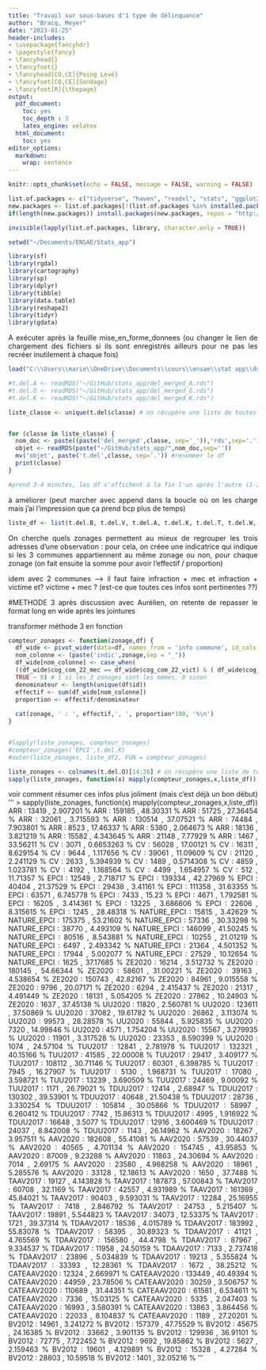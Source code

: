 ```yaml
---
title: "Travail sur sous-bases d'1 type de délinquance"
author: "Bracq, Meyer"
date: "2023-01-25"
header-includes:
- \usepackage{fancyhdr}
- \pagestyle{fancy}
- \fancyhead{}
- \fancyfoot{}
- \fancyhead[CO,CE]{Poing Levé}
- \fancyfoot[CO,CE]{Sondage}
- \fancyfoot[R]{\thepage}
output:
  pdf_document:
    toc: yes
    toc_depth : 3
    latex_engine: xelatex
  html_document:
    toc: yes
editor_options: 
  markdown: 
    wrap: sentence
---
```


```{=html}
<style>
body {
text-align: justify}
</style>
```

```r
knitr::opts_chunk$set(echo = FALSE, message = FALSE, warning = FALSE)

```

```r
list.of.packages <- c("tidyverse", "haven", "readxl", "stats", "ggplot2", "ggcorrplot", "data.table", "dplyr", "corrplot", "stargazer", "Hmisc",'cartography','sf','rgdal','sp','gdata')
new.packages <- list.of.packages[!(list.of.packages %in% installed.packages()[,"Package"])]
if(length(new.packages)) install.packages(new.packages, repos = "http://cran.us.r-project.org")

invisible(lapply(list.of.packages, library, character.only = TRUE))

setwd("~/Documents/ENSAE/Stats_app")
```


```r
library(sf)
library(rgdal)
library(cartography)
library(sp)
library(dplyr)
library(tibble)
library(data.table)
library(reshape2)
library(tidyr)
library(gdata)
```

A exécuter après la feuille mise_en_forme_donnees (ou changer le lien de chargement des fichiers si ils sont enregistrés ailleurs pour ne pas les recréer inutilement à chaque fois)

```r
load("C:\\Users\\marie\\OneDrive\\Documents\\cours\\ensae\\stat app\\donnees.secretisees.delinquance.RData") # marie

#t.del.A <- readRDS("~/GitHub/stats_app/del_merged_A.rds")
#t.del.O <- readRDS("~/GitHub/stats_app/del_merged_O.rds")
#t.del.K <- readRDS("~/GitHub/stats_app/del_merged_K.rds")

```

```r

liste_classe <- unique(t.del$classe) # on récupère une liste de toutes les classes de délinquance


for (classe in liste_classe) {
  nom_doc <- paste((paste('del_merged',classe, sep='_')),'rds',sep='.')
  objet <- readRDS(paste("~/GitHub/stats_app/",nom_doc,sep=''))
  mv('objet', paste('t.del',classe, sep='.')) #renommer le df
  print(classe)
}

#prend 3-4 minutes, les df s'affichent à la fin l'un après l'autre (1-2 min)
```
à améliorer (peut marcher avec append dans la boucle où on les charge mais j'ai l'impression que ça prend bcp plus de temps)
```r

liste_df <- list(t.del.B, t.del.V, t.del.A, t.del.K, t.del.T, t.del.W, t.del.O, t.del.G, t.del.R, t.del.X, t.del.S, t.del.D) #1 min
```


On cherche quels zonages permettent au mieux de regrouper les trois adresses d'une observation :
pour cela, on créee une indicatrice qui indique si les 3 communes appartiennent au même zonage ou non, pour chaque zonage
(on fait ensuite la somme pour avoir l'effectif / proportion)

idem avec 2 communes --> il faut faire infraction + mec et infraction + victime et? victime + mec ? (est-ce que toutes ces infos sont pertinentes ??)


#METHODE 3
après discussion avec Aurélien, on retente de repasser le format long en wide après les jointures

transformer méthode 3 en fonction
```r

compteur_zonages <- function(zonage,df) {
  df_wide <- pivot_wider(data=df, names_from = 'info commune', id_cols = 'id', values_from = zonage)
  nom_colonne <- (paste('indic',zonage,sep = "_"))
  df_wide[nom_colonne] <- case_when(
  ((df_wide$cog_com_22_mec == df_wide$cog_com_22_vict) & ( df_wide$cog_com_22_mec == df_wide$cog_com_22_inf)) ~ 1,
  TRUE ~ 0) # 1 si les 3 zonages sont les mêmes, 0 sinon
  denominateur <- length(unique(df$id))
  effectif <- sum(df_wide[nom_colonne])
  proportion <- effectif/denominateur
  
  cat(zonage, ' : ', effectif,', ', proportion*100, '%\n')
}


#lapply(liste_zonages, compteur_zonages)
#compteur_zonages('EPCI',t.del.K)
#outer(liste_zonages, liste_df2, FUN = compteur_zonages)

liste_zonages <- colnames(t.del.O)[14:26] # on récupère une liste de tous les types de zonages (colonne arrondissement à la fin)
sapply(liste_zonages, function(x) mapply(compteur_zonages,x,liste_df))


```

voir comment résumer ces infos plus joliment (mais c'est déjà un bon début)
'''
> sapply(liste_zonages, function(x) mapply(compteur_zonages,x,liste_df))
ARR  :  13419 ,  2.907201 %
ARR  :  159185 ,  48.30331 %
ARR  :  51725 ,  27.36454 %
ARR  :  32061 ,  3.715593 %
ARR  :  130514 ,  37.07521 %
ARR  :  74484 ,  7.903801 %
ARR  :  8523 ,  17.46337 %
ARR  :  5380 ,  2.064673 %
ARR  :  18136 ,  3.821219 %
ARR  :  15582 ,  4.343645 %
ARR  :  21148 ,  7.77929 %
ARR  :  1467 ,  33.56211 %
CV  :  3071 ,  0.6653263 %
CV  :  56028 ,  17.00121 %
CV  :  16311 ,  8.629154 %
CV  :  9644 ,  1.117656 %
CV  :  39061 ,  11.09609 %
CV  :  21120 ,  2.241129 %
CV  :  2633 ,  5.394939 %
CV  :  1489 ,  0.5714308 %
CV  :  4859 ,  1.023781 %
CV  :  4192 ,  1.168564 %
CV  :  4499 ,  1.654957 %
CV  :  512 ,  11.71357 %
EPCI  :  12549 ,  2.718717 %
EPCI  :  139334 ,  42.27969 %
EPCI  :  40404 ,  21.37529 %
EPCI  :  29438 ,  3.41161 %
EPCI  :  111358 ,  31.63355 %
EPCI  :  63571 ,  6.745778 %
EPCI  :  7433 ,  15.23 %
EPCI  :  4671 ,  1.792581 %
EPCI  :  16205 ,  3.414361 %
EPCI  :  13225 ,  3.686606 %
EPCI  :  22606 ,  8.315615 %
EPCI  :  1245 ,  28.48318 %
NATURE_EPCI  :  15815 ,  3.42629 %
NATURE_EPCI  :  175375 ,  53.21602 %
NATURE_EPCI  :  57336 ,  30.33298 %
NATURE_EPCI  :  38770 ,  4.493109 %
NATURE_EPCI  :  146099 ,  41.50245 %
NATURE_EPCI  :  80516 ,  8.543881 %
NATURE_EPCI  :  10255 ,  21.01219 %
NATURE_EPCI  :  6497 ,  2.493342 %
NATURE_EPCI  :  21364 ,  4.501352 %
NATURE_EPCI  :  17944 ,  5.002077 %
NATURE_EPCI  :  27529 ,  10.12654 %
NATURE_EPCI  :  1625 ,  37.17685 %
ZE2020  :  16214 ,  3.512732 %
ZE2020  :  180145 ,  54.66344 %
ZE2020  :  58601 ,  31.00221 %
ZE2020  :  39163 ,  4.538654 %
ZE2020  :  150743 ,  42.82167 %
ZE2020  :  84961 ,  9.015558 %
ZE2020  :  9796 ,  20.07171 %
ZE2020  :  6294 ,  2.415437 %
ZE2020  :  21317 ,  4.491449 %
ZE2020  :  18131 ,  5.054205 %
ZE2020  :  27862 ,  10.24903 %
ZE2020  :  1637 ,  37.45138 %
UU2020  :  11820 ,  2.560781 %
UU2020  :  123611 ,  37.50869 %
UU2020  :  37082 ,  19.61782 %
UU2020  :  26862 ,  3.113074 %
UU2020  :  99573 ,  28.28578 %
UU2020  :  55844 ,  5.925835 %
UU2020  :  7320 ,  14.99846 %
UU2020  :  4571 ,  1.754204 %
UU2020  :  15567 ,  3.279935 %
UU2020  :  11901 ,  3.317528 %
UU2020  :  23353 ,  8.590399 %
UU2020  :  1074 ,  24.57104 %
TUU2017  :  12841 ,  2.781978 %
TUU2017  :  132321 ,  40.15166 %
TUU2017  :  41585 ,  22.00008 %
TUU2017  :  29417 ,  3.409177 %
TUU2017  :  108112 ,  30.71146 %
TUU2017  :  60301 ,  6.398785 %
TUU2017  :  7945 ,  16.27907 %
TUU2017  :  5130 ,  1.968731 %
TUU2017  :  17080 ,  3.598721 %
TUU2017  :  13239 ,  3.690509 %
TUU2017  :  24469 ,  9.00092 %
TUU2017  :  1171 ,  26.79021 %
TDUU2017  :  12414 ,  2.68947 %
TDUU2017  :  130302 ,  39.53901 %
TDUU2017  :  40648 ,  21.50438 %
TDUU2017  :  28736 ,  3.330254 %
TDUU2017  :  105814 ,  30.05866 %
TDUU2017  :  58997 ,  6.260412 %
TDUU2017  :  7742 ,  15.86313 %
TDUU2017  :  4995 ,  1.916922 %
TDUU2017  :  16648 ,  3.5077 %
TDUU2017  :  12916 ,  3.600469 %
TDUU2017  :  24037 ,  8.842008 %
TDUU2017  :  1143 ,  26.14962 %
AAV2020  :  18267 ,  3.957511 %
AAV2020  :  182608 ,  55.41081 %
AAV2020  :  57539 ,  30.44037 %
AAV2020  :  40565 ,  4.701134 %
AAV2020  :  154745 ,  43.95853 %
AAV2020  :  87009 ,  9.23288 %
AAV2020  :  11863 ,  24.30694 %
AAV2020  :  7014 ,  2.69175 %
AAV2020  :  23580 ,  4.968258 %
AAV2020  :  18961 ,  5.285576 %
AAV2020  :  33128 ,  12.18613 %
AAV2020  :  1650 ,  37.7488 %
TAAV2017  :  19127 ,  4.143828 %
TAAV2017  :  187873 ,  57.00843 %
TAAV2017  :  60708 ,  32.1169 %
TAAV2017  :  42557 ,  4.931989 %
TAAV2017  :  161369 ,  45.84021 %
TAAV2017  :  90403 ,  9.593031 %
TAAV2017  :  12284 ,  25.16955 %
TAAV2017  :  7418 ,  2.846792 %
TAAV2017  :  24753 ,  5.215407 %
TAAV2017  :  19891 ,  5.544823 %
TAAV2017  :  34073 ,  12.53375 %
TAAV2017  :  1721 ,  39.37314 %
TDAAV2017  :  18536 ,  4.015789 %
TDAAV2017  :  183992 ,  55.83078 %
TDAAV2017  :  58395 ,  30.89323 %
TDAAV2017  :  41121 ,  4.765569 %
TDAAV2017  :  156580 ,  44.4798 %
TDAAV2017  :  87967 ,  9.334537 %
TDAAV2017  :  11958 ,  24.50159 %
TDAAV2017  :  7133 ,  2.737418 %
TDAAV2017  :  23896 ,  5.034839 %
TDAAV2017  :  19213 ,  5.355824 %
TDAAV2017  :  33393 ,  12.28361 %
TDAAV2017  :  1672 ,  38.25212 %
CATEAAV2020  :  12324 ,  2.669971 %
CATEAAV2020  :  133449 ,  40.49394 %
CATEAAV2020  :  44959 ,  23.78506 %
CATEAAV2020  :  30259 ,  3.506757 %
CATEAAV2020  :  110689 ,  31.44351 %
CATEAAV2020  :  61581 ,  6.534611 %
CATEAAV2020  :  7336 ,  15.03125 %
CATEAAV2020  :  5335 ,  2.047403 %
CATEAAV2020  :  16993 ,  3.580391 %
CATEAAV2020  :  13863 ,  3.864456 %
CATEAAV2020  :  22033 ,  8.104837 %
CATEAAV2020  :  1189 ,  27.20201 %
BV2012  :  14961 ,  3.241272 %
BV2012  :  157379 ,  47.75529 %
BV2012  :  45675 ,  24.16385 %
BV2012  :  33662 ,  3.901135 %
BV2012  :  129936 ,  36.91101 %
BV2012  :  72775 ,  7.722452 %
BV2012  :  9692 ,  19.85862 %
BV2012  :  5627 ,  2.159463 %
BV2012  :  19601 ,  4.129891 %
BV2012  :  15328 ,  4.27284 %
BV2012  :  28803 ,  10.59518 %
BV2012  :  1401 ,  32.05216 %
'''


